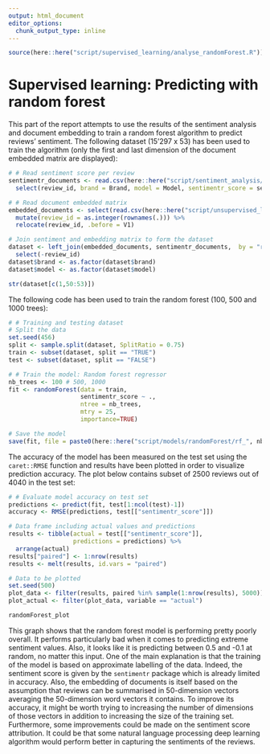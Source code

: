 ```yaml
---
output: html_document
editor_options: 
  chunk_output_type: inline
---
```


```r
source(here::here("script/supervised_learning/analyse_randomForest.R"))
```

# **Supervised learning: Predicting with random forest**

This part of the report attempts to use the results of the sentiment analysis and document embedding to train a random forest algorithm to predict reviews' sentiment. The following dataset (15'297 x 53) has been used to train the algorithm (only the first and last dimension of the document embedded matrix are displayed):

```r
# # Read sentiment score per review
sentimentr_documents <- read.csv(here::here("script/sentiment_analysis/sentiment_data/sentimentr_per_review.csv")) %>% 
  select(review_id, brand = Brand, model = Model, sentimentr_score = sentimentr_value)

# # Read document embedded matrix
embedded_documents <- select(read.csv(here::here("script/unsupervised_learning/embedding/embedding_data/embedded_documents.csv")), -X) %>%
  mutate(review_id = as.integer(rownames(.))) %>% 
  relocate(review_id, .before = V1)

# Join sentiment and embedding matrix to form the dataset
dataset <- left_join(embedded_documents, sentimentr_documents,  by = "review_id") %>% 
  select(-review_id)
dataset$brand <- as.factor(dataset$brand)
dataset$model <- as.factor(dataset$model)
```
```r
str(dataset[c(1,50:53)])
```

The following code has been used to train the random forest (100, 500 and 1000 trees):

```r
# # Training and testing dataset
# Split the data
set.seed(456)
split <- sample.split(dataset, SplitRatio = 0.75)
train <- subset(dataset, split == "TRUE")
test <- subset(dataset, split == "FALSE")

# # Train the model: Random forest regressor
nb_trees <- 100 # 500, 1000
fit <- randomForest(data = train,
                    sentimentr_score ~ .,
                    ntree = nb_trees,
                    mtry = 25,
                    importance=TRUE)

# Save the model
save(fit, file = paste0(here::here("script/models/randomForest/rf_", nb_trees, ".RData")))
```

The accuracy of the model has been measured on the test set using the `caret::RMSE` function and results have been plotted in order to visualize prediction accuracy. The plot below contains subset of 2500 reviews out of 4040 in the test set:

```r
# # Evaluate model accuracy on test set
predictions <- predict(fit, test[1:ncol(test)-1])
accuracy <- RMSE(predictions, test[["sentimentr_score"]])

# Data frame including actual values and predictions
results <- tibble(actual = test[["sentimentr_score"]],
                  predictions = predictions) %>% 
  arrange(actual)
results["paired"] <- 1:nrow(results)
results <- melt(results, id.vars = "paired")

# Data to be plotted
set.seed(500)
plot_data <- filter(results, paired %in% sample(1:nrow(results), 5000))
plot_actual <- filter(plot_data, variable == "actual")
```
```r
randomForest_plot
```

This graph shows that the random forest model is performing pretty poorly overall. It performs particularly bad when it comes to predicting extreme sentiment values. Also, it looks like it is predicting between 0.5 and -0.1 at random, no matter this input. One of the main explanation is that the training of the model is based on approximate labelling of the data. Indeed, the sentiment score is given by the `sentimentr` package which is already limited in accuracy. Also, the embedding of documents is itself based on the assumption that reviews can be summarised in 50-dimension vectors averaging the 50-dimension word vectors it contains. To improve its accuracy, it might be worth trying to increasing the number of dimensions of those vectors in addition to increasing the size of the training set. Furthermore, some improvements could be made on the sentiment score attribution. It could be that some natural language processing deep learning algorithm would perform better in capturing the sentiments of the reviews.
